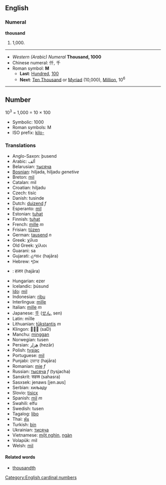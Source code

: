==English==

===Numeral===
'''thousand'''
# 1,000.

----

*''Western (Arabic) Numeral'' '''Thousand, 1000'''
*Chinese numeral: 仟, 千
*Roman symbol: '''M'''
**'''Last''': [[Hundred]], [[100]]
**'''Next''': [[Ten Thousand]] or [[Myriad]] (10,000), [[Million]], 10<sup>6</sup>

----

==Number==

10<sup>3</sup> = 1,000 = 10 &times; 100

*Symbolic: 1000
*Roman symbols: M 
*ISO prefix: [[kilo-]]

===Translations===
*Anglo-Saxon: þusend
*Arabic: ألف
*Belarusian: [[тысяча]]
*[[Bosnian]]: hiljada, hiljadu ''genetive''
*Breton: [[mil]]
*Catalan: mil
*Croatian: hiljadu
*Czech:  tisíc
*Danish: tusinde
*Dutch: [[duizend]] ''f''
*Esperanto: [[mil]]
*Estonian: [[tuhat]]
*Finnish: [[tuhat]]
*French: [[mille]] ''m''
*Frisian: [[tûzen]]
*German: [[tausend]] ''n''
*Greek: χίλια
*Old Greek: χίλιοι
*Guarani: sa
*Gujarati: હજાર (hajāra)
*Hebrew: אלף
*{{hi}}: हज़ार (hajāra)
*Hungarian: ezer
*Icelandic: þúsund
*[[Ido]]: [[mil]]
*Indonesian: [[ribu]]
*Interlingua: [[mille]]
*Italian: [[mille]] ''m''
*Japanese: [[千]] ([[せん]], sen)
*Latin: mīlle
*Lithuanian: [[tūkstantis]] ''m''
*Klingon:  (saD)
*Manchu: [[minggan]]
*Norwegian: tusen
*Persian: [[هِزار]] (hezār)
*Polish: [[tysiąc]]
*Portuguese: [[mil]]
*Punjabi: ਹਜਾਰ (hajāra)
*Romanian: [[mie]] ''f''
*Russian: [[тысяча]] ''f''  (tysjacha)
*Sanskrit: सहस्र (sahasra)
*Sasxsek: jenaws [jen.aʊs]
*Serbian: хиљаду
*Slovio: [[tisicx]]
*Spanish: [[mil]] ''m''
*Swahili: elfu
*Swedish: tusen
*Tagalog: [[libo]]
*Thai: [[พัน]]
*Turkish: [[bin]]
*Ukrainian: [[тисяча]]
*Vietnamese: [[một nghìn]], [[ngàn]]
*Volapük: mil
*Welsh: [[mil]]

====Related words====

*[[thousandth]]

[[Category:English cardinal numbers]]